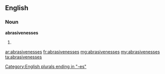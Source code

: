 ==English==

===Noun===
'''abrasivenesses'''

# {{plural of|[[abrasiveness]]}}

[[Category:English plurals ending in "-es"]]

[[ar:abrasivenesses]]
[[fr:abrasivenesses]]
[[mg:abrasivenesses]]
[[my:abrasivenesses]]
[[ta:abrasivenesses]]